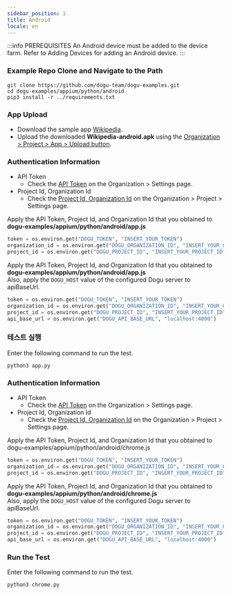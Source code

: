 ```yaml
---
sidebar_position: 1
title: Android
locale: en
---
```



:::info PREREQUISITES
An Android device must be added to the device farm. Refer to Adding Devices for adding an Android device.
:::

### Example Repo Clone and Navigate to the Path

```
git clone https://github.com/dogu-team/dogu-examples.git
cd dogu-examples/appium/python/android
pip3 install -r ../requirements.txt
```

<Tabs groupId="target" defaultValue="app">
<TabItem value="app" label="App" default>

### App Upload

* Download the sample app [Wikipedia](https://github.com/dogu-team/third-party-binaries/releases/download/wikipedia-apps/wikipedia-android.apk).
* Upload the downloaded **Wikipedia-android.apk** using the [Organization > Project > App > Upload button](/management/project/app).

### Authentication Information
* API Token
  * Check the [API Token](/management/organization/settings#api-token) on the Organization > Settings page.
* Project Id, Organization Id
  * Check the [Project Id, Organization Id](/management/project/settings#project-id) on the Organization > Project > Settings page.

<Tabs groupId="service" defaultValue="cloud">
<TabItem value="cloud" label="Cloud" default>

Apply the API Token, Project Id, and Organization Id that you obtained to **dogu-examples/appium/python/android/app.js**

```python
token = os.environ.get("DOGU_TOKEN", "INSERT_YOUR_TOKEN")
organization_id = os.environ.get("DOGU_ORGANIZATION_ID", "INSERT_YOUR_ORGANIZATION_ID")
project_id = os.environ.get("DOGU_PROJECT_ID", "INSERT_YOUR_PROJECT_ID")
```

</TabItem>
    
<TabItem value="self-hosted" label="Self-Hosted">

Apply the API Token, Project Id, and Organization Id that you obtained to **dogu-examples/appium/python/android/app.js**  
Also, apply the `DOGU_HOST` value of the configured Dogu server to apiBaseUrl.

```python
token = os.environ.get("DOGU_TOKEN", "INSERT_YOUR_TOKEN")
organization_id = os.environ.get("DOGU_ORGANIZATION_ID", "INSERT_YOUR_ORGANIZATION_ID")
project_id = os.environ.get("DOGU_PROJECT_ID", "INSERT_YOUR_PROJECT_ID")
api_base_url = os.environ.get("DOGU_API_BASE_URL", "localhost:4000")
```

</TabItem>
</Tabs>

### 테스트 실행
Enter the following command to run the test.
```
python3 app.py
```

</TabItem>

<TabItem value="chrome" label="Chrome">

### Authentication Information
* API Token
  * Check the [API Token](/management/organization/settings#api-token) on the Organization > Settings page.
* Project Id, Organization Id
  * Check the [Project Id, Organization Id](/management/project/settings#project-id) on the Organization > Project > Settings page.

<Tabs groupId="service" defaultValue="cloud">
<TabItem value="cloud" label="Cloud" default>

Apply the API Token, Project Id, and Organization Id that you obtained to dogu-examples/appium/python/android/chrome.js

```python
token = os.environ.get("DOGU_TOKEN", "INSERT_YOUR_TOKEN")
organization_id = os.environ.get("DOGU_ORGANIZATION_ID", "INSERT_YOUR_ORGANIZATION_ID")
project_id = os.environ.get("DOGU_PROJECT_ID", "INSERT_YOUR_PROJECT_ID")
```

</TabItem>
    
<TabItem value="self-hosted" label="Self-Hosted">

Apply the API Token, Project Id, and Organization Id that you obtained to **dogu-examples/appium/python/android/chrome.js**  
Also, apply the `DOGU_HOST` value of the configured Dogu server to apiBaseUrl.

```python
token = os.environ.get("DOGU_TOKEN", "INSERT_YOUR_TOKEN")
organization_id = os.environ.get("DOGU_ORGANIZATION_ID", "INSERT_YOUR_ORGANIZATION_ID")
project_id = os.environ.get("DOGU_PROJECT_ID", "INSERT_YOUR_PROJECT_ID")
api_base_url = os.environ.get("DOGU_API_BASE_URL", "localhost:4000")
```

</TabItem>
</Tabs>

### Run the Test
Enter the following command to run the test.
```
python3 chrome.py
```
</TabItem>
</Tabs>
